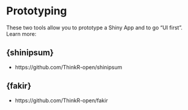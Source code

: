 # Prototyping {#proto}

These two tools allow you to prototype a Shiny App and to go "UI first". Learn more: 

## {shinipsum}

+ https://github.com/ThinkR-open/shinipsum

## {fakir}

+ https://github.com/ThinkR-open/fakir